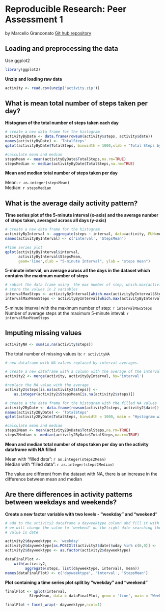 # Reproducible Research: Peer Assessment 1
by Marcello Granconato
[Git hub repository](https://github.com/mgranconato/RepData_PeerAssessment1)  

## Loading and preprocessing the data

Use ggplot2 
```r
library(ggplot2)
```

**Unzip and loading raw data**

```r
activity <- read.csv(unzip('activity.zip'))
```


## What is mean total number of steps taken per day?

**Histogram of the total number of steps taken each day**

```r
# create a new data frame for the histogram
activityByDate <- data.frame(rowsum(activity$steps, activity$date))
names(activityByDate) <- 'TotalSteps'
qplot(activityByDate$TotalSteps, binwidth = 1000,xlab = "Total Steps by Date", ylab = "Frequency")  

#calculate mean and median
stepsMean <- mean(activityByDate$TotalSteps,na.rm=TRUE)
stepsMedian <- median(activityByDate$TotalSteps,na.rm=TRUE)
```


**Mean and median total number of steps taken per day**
  
  Mean: `r as.integer(stepsMean)`  
  Median: `r stepsMedian`


## What is the average daily activity pattern?

**Time series plot of the 5-minute interval (x-axis) and the average number of steps taken, averaged across all days (y-axis)**

```r
# create a new data frame for the histogram
activityByInterval <- aggregate(steps ~ interval, data=activity, FUN=mean)
names(activityByInterval) <- c('interval', 'StepsMean')

#Time series plot
qplot(activityByInterval$interval, 
      activityByInterval$StepsMean, 
      geom='line',xlab = "5-minute Interval", ylab = "steps mean")
```


**5-minute interval, on average across all the days in the dataset which contains the maximum number of steps**

```r
# subset the data frame using  the max number of step, which.max(activityByInterval$steps)
# store the values in 2 variables
intervalMaxSteps <- activityByInterval[which.max(activityByInterval$StepsMean),]$interval
intervalMaxMeanSteps <- activityByInterval[which.max(activityByInterval$StepsMean),]$StepsMean

```

  5-minute interval with the maximum number of step: `r intervalMaxSteps`  
  Number of average steps at the maximum 5-minute inteval: `r intervalMaxMeanSteps`


## Imputing missing values

```r
activityNA <- sum(is.na(activity$steps))

```

The total number of missing values is: `r activityNA`  

```r
# new dataframe with NA values replaced by interval averages.

# create a new dataframe with a column with the average of the interval
activity2 <- merge(activity, activityByInterval, by='interval')

#replace the NA value with the average
activity2$steps[is.na(activity2$steps)] <- 
    as.integer(activity2$StepsMean[is.na(activity2$steps)])
```

```r
# create a the data frame for the histogram with the filled NA values
activity2ByDate <- data.frame(rowsum(activity2$steps, activity2$date))
names(activity2ByDate) <- 'TotalSteps'
qplot(activity2ByDate$TotalSteps, binwidth = 1000, main = "Hystogram with Filled data",xlab = "Total Steps by Date", ylab = "Frequency")  

#calculate mean and median
steps2Mean <- mean(activity2ByDate$TotalSteps,na.rm=TRUE)
steps2Median <- median(activity2ByDate$TotalSteps,na.rm=TRUE)
```


**Mean and median total number of steps taken per day on the activity dataframe with NA filled**
  
  Mean with "filled data": `r as.integer(steps2Mean)`  
  Median with "filled data": `r as.integer(steps2Median)`

The value are different from the dataset with NA, there is an increase in the difference between mean and median


## Are there differences in activity patterns between weekdays and weekends?

**Create a new factor variable with two levels - "weekday" and "weekend"**  

```r
# add to the activity2 dataframe a dayweektype column abd fill it with the value 'weekday'
# we will change the value to 'weekend" on the right date searching the wday (number from 0 to 6 (sunday to saturday)
# value in date

activity2$dayweektype <- 'weekday'
activity2$dayweektype[as.POSIXlt(activity2$date)$wday %in% c(6,0)] <- 'weekend'
activity2$dayweektype <- as.factor(activity2$dayweektype)

dataFinalPlot <- 
    with(activity2, 
         aggregate(steps, list(dayweektype, interval), mean))
names(dataFinalPlot) <- c('dayweektype', 'interval', 'StepsMean')
```

**Plot containing a time series plot split by "weekday" and "weekend"**  

```r
finalPlot <- qplot(interval, 
           StepsMean, data = dataFinalPlot, geom = 'line', main = "Weekday vs Weekend pattern", xlab = "5-minute interval",ylab = 'Number of steps') 

finalPlot + facet_wrap(~ dayweektype,ncol=1)

```


